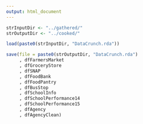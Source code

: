 ```yaml
---
output: html_document
---
```


```r
strInputDir <- "../gathered/"
strOutputDir <- "../cooked/"
```

```r
load(paste0(strInputDir, "DataCrunch.rda"))
```


```r
save(file = paste0(strOutputDir, "DataCrunch.rda")
     , dfFarmersMarket
     , dfGroceryStore
     , dfSNAP
     , dfFoodBank
     , dfFoodPantry
     , dfBusStop
     , dfSchoolInfo
     , dfSchoolPerformance14
     , dfSchoolPerformance15
     , dfAgency
     , dfAgencyClean)
```
